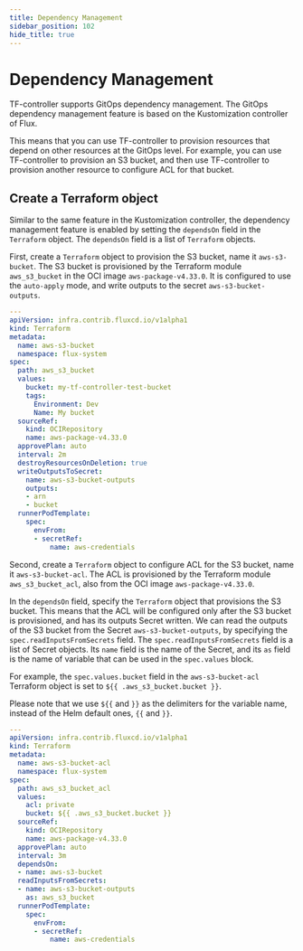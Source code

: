 ```yaml
---
title: Dependency Management
sidebar_position: 102
hide_title: true
---
```


# Dependency Management

TF-controller supports GitOps dependency management.  The GitOps dependency management feature
is based on the Kustomization controller of Flux.

This means that you can use TF-controller to provision resources that depend on other resources at the GitOps level.
For example, you can use TF-controller to provision an S3 bucket, and then use TF-controller
to provision another resource to configure ACL for that bucket.

## Create a Terraform object

Similar to the same feature in the Kustomization controller, the dependency management feature is enabled
by setting the `dependsOn` field in the `Terraform` object. The `dependsOn` field is a list of
`Terraform` objects.

First, create a `Terraform` object to provision the S3 bucket, name it `aws-s3-bucket`.
The S3 bucket is provisioned by the Terraform module `aws_s3_bucket` in the OCI image `aws-package-v4.33.0`.
It is configured to use the `auto-apply` mode, and write outputs to the secret `aws-s3-bucket-outputs`.

```yaml hl_lines="20-24"
---
apiVersion: infra.contrib.fluxcd.io/v1alpha1
kind: Terraform
metadata:
  name: aws-s3-bucket
  namespace: flux-system
spec:
  path: aws_s3_bucket
  values:
    bucket: my-tf-controller-test-bucket
    tags:
      Environment: Dev
      Name: My bucket
  sourceRef:
    kind: OCIRepository
    name: aws-package-v4.33.0
  approvePlan: auto
  interval: 2m
  destroyResourcesOnDeletion: true
  writeOutputsToSecret:
    name: aws-s3-bucket-outputs
    outputs:
    - arn
    - bucket
  runnerPodTemplate:
    spec:
      envFrom:
      - secretRef:
          name: aws-credentials
```

Second, create a `Terraform` object to configure ACL for the S3 bucket, name it `aws-s3-bucket-acl`.
The ACL is provisioned by the Terraform module `aws_s3_bucket_acl`, also from the OCI image `aws-package-v4.33.0`.

In the `dependsOn` field, specify the `Terraform` object that provisions the S3 bucket.
This means that the ACL will be configured only after the S3 bucket is provisioned, and has its outputs Secret written.
We can read the outputs of the S3 bucket from the Secret `aws-s3-bucket-outputs`, by specifying the `spec.readInputsFromSecrets` field.
The `spec.readInputsFromSecrets` field is a list of Secret objects.
Its `name` field is the name of the Secret, and its `as` field is the name of variable that can be used in the `spec.values` block.

For example, the `spec.values.bucket` field in the `aws-s3-bucket-acl` Terraform object is set to `${{ .aws_s3_bucket.bucket }}`.

Please note that we use `${{` and  `}}` as the delimiters for the variable name, instead of the Helm default ones, `{{` and `}}`.

```yaml hl_lines="11 18 20-21"
---
apiVersion: infra.contrib.fluxcd.io/v1alpha1
kind: Terraform
metadata:
  name: aws-s3-bucket-acl
  namespace: flux-system
spec:
  path: aws_s3_bucket_acl
  values:
    acl: private
    bucket: ${{ .aws_s3_bucket.bucket }}
  sourceRef:
    kind: OCIRepository
    name: aws-package-v4.33.0
  approvePlan: auto
  interval: 3m
  dependsOn:
  - name: aws-s3-bucket
  readInputsFromSecrets:
  - name: aws-s3-bucket-outputs
    as: aws_s3_bucket
  runnerPodTemplate:
    spec:
      envFrom:
      - secretRef:
          name: aws-credentials
```
